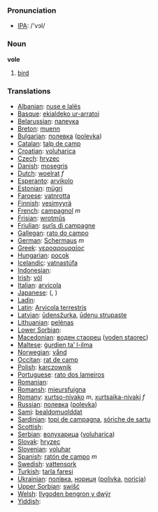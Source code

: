=== Pronunciation ===
*[[w:IPA|IPA]]: /'vɔl/

=== Noun ===

'''vole'''

# [[bird]]

=== Translations ===

*[[Albanian]]: [[nuse e lalës]]
*[[Basque]]: [[ekialdeko ur-arratoi]]
*[[Belarussian]]: [[палеука]]
*[[Breton]]: [[muenn]]
*[[Bulgarian]]: [[полевка]] ([[polevka]])
*[[Catalan]]: [[talp de camp]]
*[[Croatian]]: [[voluharica]]
*[[Czech]]: [[hryzec]]
*[[Danish]]: [[mosegris]]
*[[Dutch]]: [[woelrat]] ''f''
*[[Esperanto]]: [[arvikolo]]
*[[Estonian]]: [[mügri]]
*[[Faroese]]: [[vatnrotta]]
*[[Finnish]]: [[vesimyyrä]]
*[[French]]: [[campagnol]] ''m''
*[[Frisian]]: [[wrotmûs]]
*[[Friulian]]: [[surîs di campagne]]
*[[Gallegan]]: [[rato do campo]]
*[[German]]: [[Schermaus]] ''m''
*[[Greek]]: [[νεροαρουραίος]] '' ''
*[[Hungarian]]: [[pocok]]
*[[Icelandic]]: [[vatnastúfa]]
*[[Indonesian]]: [[]]
*[[Irish]]: [[vól]]
*[[Italian]]: [[arvicola]] '' ''
*[[Japanese]]: [[]] ([[]], )
*[[Ladin]]: [[]]
*[[Latin]]: [[Arvicola terrestris]] '' ''
*[[Latvian]]: [[ūdensžurka]], [[ūdeņu strupaste]]
*[[Lithuanian]]: [[pelėnas]]
*[[Lower Sorbian]]: [[]]
*[[Macedonian]]: [[воден стаорец]] ([[voden staorec]])
*[[Maltese]]: [[ġurdien ta’ l-ilma]]
*[[Norwegian]]: [[vånd]]
*[[Occitan]]: [[rat de camp]]
*[[Polish]]: [[karczownik]] '' ''
*[[Portuguese]]: [[rato dos lameiros]]
*[[Romanian]]: [[]]
*[[Romansh]]: [[mieursfuigna]]
*[[Romany]]: [[xurtso-nivako]] ''m'', [[xurtsaika-nivaki]] ''f''
*[[Russian]]: [[полевка]] ([[polevka]]) '' ''
*[[Sami]]: [[bealdomuolddat]]
*[[Sardinian]]: [[topi de campagna]], [[sóriche de sartu]]
*[[Scottish]]: [[]]
*[[Serbian]]: [[волухарица]] ([[voluharica]])
*[[Slovak]]: [[hryzec]]
*[[Slovenian]]: [[voluhar]]
*[[Spanish]]: [[ratón de campo]] ''m''
*[[Swedish]]: [[vattensork]]
*[[Turkish]]: [[tarla faresi]]
*[[Ukrainian]]: [[полiвка]], [[нориця]] ([[polivka]], [[noricja]])
*[[Upper Sorbian]]: [[swišć]]
*[[Welsh]]: [[llygoden bengron y dwÿr]]
*[[Yiddish]]: [[]]